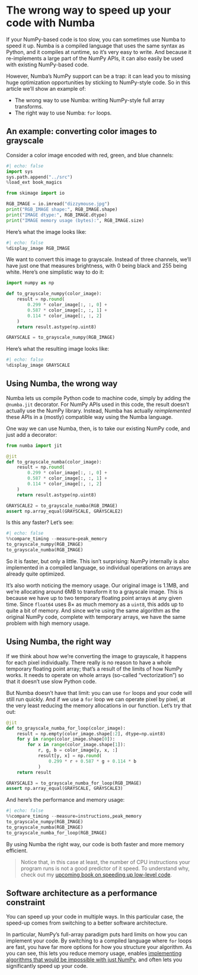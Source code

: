 # The wrong way to speed up your code with Numba

If your NumPy-based code is too slow, you can sometimes use Numba to speed it up.
Numba is a compiled language that uses the same syntax as Python, and it compiles at runtime, so it's very easy to write.
And because it re-implements a large part of the NumPy APIs, it can also easily be used with existing NumPy-based code.

However, Numba's NumPy support can be a trap: it can lead you to missing huge optimization opportunities by sticking to NumPy-style code.
So in this article we'll show an example of:

* The wrong way to use Numba: writing NumPy-style full array transforms.
* The right way to use Numba: `for` loops.

<!-- TEASER_END -->

## An example: converting color images to grayscale

Consider a color image encoded with red, green, and blue channels:

```python
#| echo: false
import sys
sys.path.append("../src")
%load_ext book_magics
```

```python
from skimage import io

RGB_IMAGE = io.imread("dizzymouse.jpg")
print("RGB_IMAGE shape:", RGB_IMAGE.shape)
print("IMAGE dtype:", RGB_IMAGE.dtype)
print("IMAGE memory usage (bytes):", RGB_IMAGE.size)
```

Here's what the image looks like:

```python
#| echo: false
%display_image RGB_IMAGE
```

We want to convert this image to grayscale.
Instead of three channels, we'll have just one that measures brightness, with 0 being black and 255 being white.
Here's one simplistic way to do it:

```python
import numpy as np

def to_grayscale_numpy(color_image):
    result = np.round(
        0.299 * color_image[:, :, 0] +
        0.587 * color_image[:, :, 1] +
        0.114 * color_image[:, :, 2]
    )
    return result.astype(np.uint8)

GRAYSCALE = to_grayscale_numpy(RGB_IMAGE)
```

Here's what the resulting image looks like:

```python
#| echo: false
%display_image GRAYSCALE
```

## Using Numba, the wrong way

Numba lets us compile Python code to machine code, simply by adding the `@numba.jit` decorator.
For NumPy APIs used in this code, the result doesn't actually use the NumPy library.
Instead, Numba has actually _reimplemented_ these APIs in a (mostly) compatible way using the Numba language.

One way we can use Numba, then, is to take our existing NumPy code, and just add a decorator:

```python
from numba import jit

@jit
def to_grayscale_numba(color_image):
    result = np.round(
        0.299 * color_image[:, :, 0] +
        0.587 * color_image[:, :, 1] +
        0.114 * color_image[:, :, 2]
    )
    return result.astype(np.uint8)

GRAYSCALE2 = to_grayscale_numba(RGB_IMAGE)
assert np.array_equal(GRAYSCALE, GRAYSCALE2)
```

Is this any faster?
Let's see:

```python
#| echo: false
%%compare_timing --measure=peak_memory
to_grayscale_numpy(RGB_IMAGE)
to_grayscale_numba(RGB_IMAGE)
```

So it is faster, but only a little.
This isn't surprising: NumPy internally is also implemented in a compiled language, so individual operations on arrays are already quite optimized.

It's also worth noticing the memory usage.
Our original image is 1.1MB, and we're allocating around 6MB to transform it to a grayscale image.
This is because we have up to two temporary floating point arrays at any given time.
Since `float64` uses 8× as much memory as a `uint8`, this adds up to quite a bit of memory.
And since we're using the same algorithm as the original NumPy code, complete with temporary arrays, we have the same problem with high memory usage.

## Using Numba, the right way

If we think about how we're converting the image to grayscale, it happens for each pixel individually.
There really is no reason to have a whole temporary floating point array; that's a result of the limits of how NumPy works.
It needs to operate on whole arrays (so-called "vectorization") so that it doesn't use slow Python code.

But Numba doesn't have that limit: you can use `for` loops and your code will still run quickly.
And if we use a `for` loop we can operate pixel by pixel, at the very least reducing the memory allocations in our function.
Let's try that out:

```python
@jit
def to_grayscale_numba_for_loop(color_image):
    result = np.empty(color_image.shape[:2], dtype=np.uint8)
    for y in range(color_image.shape[0]):
        for x in range(color_image.shape[1]):
            r, g, b = color_image[y, x, :]
            result[y, x] = np.round(
                0.299 * r + 0.587 * g + 0.114 * b
            )
    return result

GRAYSCALE3 = to_grayscale_numba_for_loop(RGB_IMAGE)
assert np.array_equal(GRAYSCALE, GRAYSCALE3)
```

And here's the performance and memory usage:

```python
#| echo: false
%%compare_timing --measure=instructions,peak_memory
to_grayscale_numpy(RGB_IMAGE)
to_grayscale_numba(RGB_IMAGE)
to_grayscale_numba_for_loop(RGB_IMAGE)
```

By using Numba the right way, our code is both faster and more memory efficient.

> Notice that, in this case at least, the number of CPU instructions your program runs is not a good predictor of it speed.
> To understand why, check out my [upcoming book on speeding up low-level code](/products/lowlevelcode/).

## Software architecture as a performance constraint

You can speed up your code in multiple ways.
In this particular case, the speed-up comes from switching to a better software architecture.

In particular, NumPy's full-array paradigm puts hard limits on how you can implement your code.
By switching to a compiled language where `for` loops are fast, you have far more options for how you structure your algorithm.
As you can see, this lets you reduce memory usage, enables [implementing algorithms that would be impossible with just NumPy](TODO), and often lets you significantly speed up your code.
